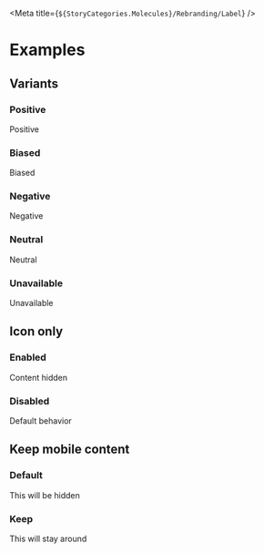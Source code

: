 
<Meta title={`${StoryCategories.Molecules}/Rebranding/Label`} />

<LabelDocs />

# Examples

## Variants

### Positive

<Canvas>
	<div class='flex justify-start gap-4'>
		<p-label
			variant='positive'
			icon='placeholder'
		>
			Positive
		</p-label>
		<p-label
			variant='positive'
			icon='placeholder'
			icon-only
		/>
	</div>
</Canvas>

### Biased

<Canvas>
	<div class='flex justify-start gap-4'>
		<p-label
			variant='biased'
			icon='placeholder'
		>
			Biased
		</p-label>
		<p-label
			variant='biased'
			icon='placeholder'
			icon-only
		/>
	</div>
</Canvas>

### Negative

<Canvas>
	<div class='flex justify-start gap-4'>
		<p-label
			variant='negative'
			icon='placeholder'
		>
			Negative
		</p-label>
		<p-label
			variant='negative'
			icon='placeholder'
			icon-only
		/>
	</div>
</Canvas>

### Neutral

<Canvas>
	<div class='flex justify-start gap-4'>
		<p-label icon='placeholder'>Neutral</p-label>
		<p-label
			icon='placeholder'
			icon-only
		/>
	</div>
</Canvas>

### Unavailable

<Canvas>
	<div class='flex justify-start gap-4'>
		<p-label
			variant='unavailable'
			icon='placeholder'
		>
			Unavailable
		</p-label>
		<p-label
			variant='unavailable'
			icon='placeholder'
			icon-only
		/>
	</div>
</Canvas>

## Icon only

### Enabled

<Canvas>
	<div class='flex'>
		<p-label
			icon='placeholder'
			icon-only
		>
			Content hidden
		</p-label>
	</div>
</Canvas>

### Disabled

<Canvas>
	<div class='flex'>
		<p-label icon='placeholder'>Default behavior</p-label>
	</div>
</Canvas>

## Keep mobile content

### Default

<Canvas>
	<div class='flex'>
		<p-label icon='placeholder'>This will be hidden</p-label>
	</div>
</Canvas>

### Keep

<Canvas>
	<div class='flex'>
		<p-label
			icon='placeholder'
			keep-mobile-content={true}
		>
			This will stay around
		</p-label>
	</div>
</Canvas>
